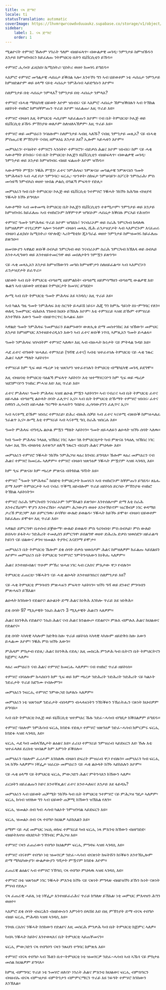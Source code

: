 ```yaml
---
title: ናጻ ጅማሮ
locale: ti
statusTranslation: automatic
coverImage: https://lhvmrqwrcowdvduuaukz.supabase.co/storage/v1/object/public/strapi-uploads/small_cover-educacion-fundamental.webp-2d51a7828a2b1309555be27f7e2a61a0.webp
sidebar:
    label: 1. ናጻ ጅማሮ
    order: 1
---
```

ሚልዮናት ተምሃሮ ኹሎም ሃገራት ዓለም ብዘይፍላጥ፡ ብውልቃዊ መገዲ፡ ንምንታይ ከምዝኸዱን እንታይ ከምዝገብሩን ከይፈለጡ ንትምህርቲ ቤትን ዩኒቨርሲቲን ይኸዱ።

ተምሃሮ ሒሳብ፡ ፊዚክስ፡ ኬሚስትሪ፡ ሂስትሪ ወዘተ ክመሃሩ ይግደዱ።

ኣእምሮ ተምሃሮ መዓልታዊ ሓበሬታ ይቕበል ኣሎ፡ እንተኾነ ግን ኣብ ህይወቶም ነቲ ሓበሬታ ንምንታይ ከምዘድልዮም ወይ ዕላማ ናይቲ ሓበሬታ ንምሕሳብ ኣይድግሱን እዮም።

ስለምንታይ በቲ ሓበሬታ ንምላእ? ንምንታይ በቲ ሓበሬታ ንምላእ?

ተምሃሮ ብሓቂ ሜካኒካዊ ህይወት እዮም ዝነብሩ፡ ናይ ኣእምሮ ሓበሬታ ኸምዝቕበሉን ኣብ ትኽክል ዘይኮነት ተዘክሮ ከምዘቐምጡን ጥራይ እዮም ዝፈልጡ፡ እዚ ጥራይ እዩ።

ተምሃሮ ብዛዕባ እዚ ትምህርቲ ሓሲቦም ኣይፈልጡን እዮም፡ ናብ ቤት ትምህርቲ፡ ኮሌጅ ወይ ዩኒቨርሲቲ ይኸዱ ምኽንያቱ ወለዶም ስለዝለኣኽዎም፡ እዚ ጥራይ እዩ።

ተምሃሮ ወይ መምህራን ንባዕሎም፡ ስለምንታይ ኣብዚ ኣለኹ? ናብዚ ንምንታይ መጺአ? ናይ ብሓቂ ምስጢራዊ ምኽንያት ናብዚ ዘምጸአኒ እንታይ እዩ? ኢሎም ኣይሓቱን እዮም።

መምህራን፡ ተባዕትዮ ተምሃሮን ኣንስትዮ ተምሃሮን፡ ብድቃስ ሕልና እዮም ዝነብሩ፡ ከም ናይ ሓቂ ኣውቶማት ይገብሩ፡ ናብ ቤት ትምህርቲ፡ ኮሌጅን ዩኒቨርሲቲን ብዘይፍላጥ፡ ብውልቃዊ መገዲ፡ ንምንታይ ወይ እንታይ ከምዝገብሩ ብዘይ ፍልጠት እዮም ዝኸዱ።

ኣውቶማት ምዃን፡ ንቑሕ ምዃን፡ ፈተና ንምሕላፍ፡ ንምጽናዕ፡ መዓልታዊ ንምጽናዕን ዓመት ንምሕላፍን ኣብ ሓደ ቦታ ንምንባር፡ ፍርሒ፡ ጭንቀት፡ ስክፍታ ንምዕባይን፡ ስፖርት ንምስራሕ፡ ምስ መሳቱኻ ንምብኣስ ወዘተ ዝብል ቃልሲ በዓልኻ ምፍላጥ የድሊ።

መምህራን ካብ ቤት ትምህርቲ፡ ኮሌጅ ወይ ዩኒቨርሲቲ ንተምሃሮ ንቑሓት ንክኾኑ ክሕግዙ ብዝያዳ ንቑሓት ክኾኑ ይግባእ።

ኣውቶማት ኣብ መቀመጫ ትምህርቲ ቤት ኮሌጅን ዩኒቨርሲቲን ተቀሚጦም፡ ንምንታይ ወይ እንታይ ከምዝገብሩ ከይፈለጡ ኣብ ተዘክሮኦም ከቐምጥዎ ዝግበኦም ሓበሬታ ክቕበሉ ምርኣይ የሕዝን።

ተምሃሮ ዓመት ንምሕላፍ ጥራይ እዮም ዝግደሱ፤ ንናብራኦም ወይ ስራሕ ንምርካብ ክዳለዉ ከምዘለዎም ተነጊርዎም ኣሎ። ንሳቶም ብዛዕባ መጻኢ ሺሕ ፈንታዝያታት ኣብ ኣእምሮኦም እናፈጠሩ ብዛዕባ ፊዚክስ፡ ኬሚስትሪ፡ ባዮሎጂ፡ ኣሪትሜቲክ፡ ጂኦግራፊ ወዘተ ንምንታይ ከምዝመሃሩ ከይፈለጡ ይጽንዑ።

ዘመናውያን ኣዋልድ ጽቡቕ ሰብኣይ ንምርካብ ወይ ንናብራኦም ስራሕ ንምርካብ ክኽእላ ወይ ሰብኣይ እንተሓዲግወን ወይ እንተዘይተመርዓዋ ወይ መበለታትን ንምዃን ይጽንዓ።

ናይ ሓቂ መጻኢአን እንታይ ከምዝኸውንን መዓስ ከምዝሞታን ስለዘይፈልጣ፡ ኣብ ኣእምሮኦን ፈንታዝያታት ይፈጥራ።

ህይወት ኣብ ቤት ትምህርቲ ብጣዕሚ ዘይምልከት፡ ብጣዕሚ ዘይምሳማዕን ብጣዕሚ ውልቃዊ እዩ፡ ቈልዓ ኣብ ህይወት ዘየድልዩ ትምህርታት ክመሃር ይግደድ።

ሎሚ ኣብ ቤት ትምህርቲ ዓመት ምሕላፍ እዩ ኣገዳሲ፡ እዚ ጥራይ እዩ።

ኣብ ካልእ ግዜ ዓመት ንምሕላፍ እቲ ስርዓት ይሓይሽ ነይሩ። ሕጂ ግን ከምኡ ዓይነት ስነ-ምግባር የለን። ወለዲ ንመምህር ብሕቡእ ገንዘብ ክህቡ ይኽእሉ እዮም፡ እቲ ተምሃራይ ኣዝዩ ድኹም ተምሃራይ እንተኾይኑ እውን ዓመት ብዘይጥርጥር ክሓልፍ እዩ።

ኣዋልድ ዓመት ንምሕላፍ ንመምህራን ይልምኑወን፡ ውጽኢቱ ድማ መስተንክር እዩ ዝኸውን፡ መምህር እንታይ ከምዘምህር እንተዘይተረዲአን እውን ኣብ ፈተና ጽቡቕ ነጥቢ ኣምጺአን ዓመት ይሓልፋ።

ዓመት ንምሕላፍ ዝሃብትም ተምሃሮ ኣለዉ። እዚ ኣብ ብዙሓት ኩነታት ናይ ምትላል ጉዳይ እዩ።

ሓደ ፈተና ብዓወት ዝሓለፈ ተምሃራይ (ዓሻዊ ፈተና) ኣብቲ ዝተፈተነሉ ትምህርቲ ናይ ሓቂ ንጹር ሕልና ኣለዎ ማለት ኣይኮነን።

ተምሃራይ ከም ዒፍ ወይ ጫረቃ ነቲ ዝጸንዖን ዝተፈተነሉን ትምህርቲ ብሜካኒካዊ መገዲ ይደግሞ።

እዚ ብዛዕባቲ ትምህርቲ ባዕልኻ ምፍላጥ ኣይኮነን፡ እቲ ዝተማሃርናዮን ከም ዒፍ ወይ ጫረቃ ዝደገምናዮን ንዝክር ምሓዝ እዩ፡ እዚ ጥራይ እዩ።

ፈተና ምሕላፍ፡ ዓመት ምሕላፍ ኣዝዩ ልዑል ምዃን ኣይኮነን። ኣብ ናብራና ኣብ ቤት ትምህርቲ ፈተና ዘይሓለፉ ብጣዕሚ ልዑላት ሰባት ፈሊጥና ኢና። ኣብ ቤት ትምህርቲ ድኹማት ተምሃሮ ዝነበሩ፡ ፈተና ስዋስን ሒሳብን ዘይሓለፉ ግሩማት ጸሓፍትን ዓበይቲ ሒሳባውያንን ፈሊጥና ኢና።

ኣብ ኣናቶሚ ድኹም ዝነበረ ተምሃራይ፡ ድሕሪ ብዙሕ ስቓይ ኣብ ፈተና ኣናቶሚ ብጽቡቕ ከምዝሓለፈ ንፈልጥ ኢና። ሎሚ እቲ ተምሃራይ ኣብ ኣናቶሚ ዓቢ ስራሕ ዝሰርሐ እዩ።

ዓመት ምሕላፍ ብግዲኡ ልዑል ምዃን ማለት ኣይኮነን። ዓመት ዘይሓለፉን ልዑላት ዝኾኑ ሰባት ኣለዉ።

ካብ ዓመት ምሕላፍ ንላዕሊ ዝኸበረ ነገር ኣሎ፡ ገለ ትምህርቲታት ካብ ምጽናዕ ንላዕሊ ዝኸበረ ነገር ኣሎ፡ እዚ ኸኣ ብዛዕባቲ እተጽንዖ ዘለኻ ንጹርን ብሩህን ሕልና ምህላው እዩ።

መምህራን ተምሃሮ ንቑሓት ንክኾኑ ንምሕጋዝ ጻዕሪ ክገብሩ ይግባእ። ኹሎም ጻዕሪ መምህራን ናብ ሕልና ተምሃሮ ክመርሑ ኣለዎም። ተምሃሮ ብዛዕባ ዝጽንዕዎ ንቑሓት ምዃኖም ኣዝዩ ኣገዳሲ እዩ።

ከም ዒፍ ምጽናዕ፡ ከም ጫረቃ ምጽናዕ ብትክክል ዓሻነት እዩ።

ተምሃሮ "ዓመት ንምሕላፍ" ከበድቲ ትምህርታት ክመሃሩን ኣብ ተዘክሮኦም ከቐምጡን ይግደዱ፡ ጸኒሑ ድማ እዞም ትምህርታት ኣብ ናብራ ጥቕሚ ዘይብሎም ጥራይ ዘይኮነስ ይርሳዑ ምኽንያቱ ተዘክሮ ትኽክል ኣይኮነትን።

ተምሃሮ ስራሕ ንምርካብን ንናብራኦም ንምኽኣልን ይጽንዑ፡ እንተሰለጦም ድማ እቲ ስራሕ እንተረኺቦም፡ ሞያን እንተረኸቡ፡ ሓካይም፡ ሕጋውያን ወዘተ እንተኾይኖም ዝረኽብዎ ነገር ቀዳማይ ታሪኽ ምድጋም እዩ፡ ይምርዓዉ፡ ይሳቐዩ፡ ውሉድ ይወልዱ፡ ንቑሓት ከይኾኑ ይሞቱ፡ ብዛዕባ ህይወቶም ከይፈለጡ ይሞቱ። እዚ ጥራይ እዩ።

ኣዋልድ ይምርዓዋ፡ ቤተሰብ ይቛውማ፡ ውሉድ ይወልዳ፡ ምስ ጎረባብቲ፡ ምስ ሰብኣይ፡ ምስ ውሉድ ይበኣሳ፡ ይፋትሓ፡ ንድሕሪት ተመሊሰን ይምርዓዋ፡ ይበልግዋ ወዘተ ድሕሪኡ ድቃስ ዝወሰደን፡ ዘይፈልጣ ኮይነን ናይ ህልውና ቃንዛ ዝመልኦ ትያትር እናደገማ ይሞታ።

መምህራን ቤት ትምህርቲ ኹሎም ደቂ ሰባት ድቃስ ዝወሰዶም ሕልና ከምዘለዎም ክፈልጡ ኣይደልዩን እዮም። መምህራን ቤት ትምህርቲ ንተምሃሮ ንምትንሳእውን ክነቅሑ ኣለዎም።

ሕልና እንተዘይብልና ጥዑም ምኽሪ ዝሓዘ ነገር ኣብ ርእስና ምእታው ዋጋ የብሉን።

ትምህርቲ ፈጠርቲ፡ ንቑሓትን ናይ ሓቂ ልዑላት እንተዘይገበረና ስለምንታይ እዩ?

ናይ ሓቂ ትምህርቲ ምንባብን ምጽሓፍን ምፍላጥ ኣይኮነን። ዝኾነ ዓሻ ወይ ደንቆሮ ምንባብን ምጽሓፍን ይኽእል።

ልዑላት ክንከውን የድልየና፡ ልዑልነት ድማ ሕልና ክነቅሕ እንከሎ ጥራይ እዩ ዝነቅሕ።

ደቂ ሰባት 97 ሚእታዊት ንኡስ ሕልናን 3 ሚእታዊት ሕልናን ኣለዎም።

ሕልና ከነንቅሕ የድልየና፡ ንኡስ ሕልና ናብ ሕልና ክንልውጦ የድልየና። ምሉእ ብምሉእ ሕልና ክህልወና የድልየና።

ደቂ ሰባት ኣካላዊ ኣካሎም ክድቅስ ከሎ ጥራይ ዘይኮነስ ኣካላዊ ኣካሎም ዘይድቅስ ከሎ እውን ይሓልሙ እዮም፡ ንቑሕ ምስ ዝኾኑ እውን።

ምሕላም ምክታብ የድሊ፡ ሕልና ከነንቅሕ የድሊ፡ እዚ መስርሕ ምንቃሕ ካብ ቤትናን ቤት ትምህርትናን ክጅምር ኣለዎ።

ጻዕሪ መምህራን ናብ ሕልና ተምሃሮ ክመርሑ ኣለዎም፡ ናብ ተዘክሮ ጥራይ ዘይኮነስ።

ተምሃሮ ብባዕሎም ክሓስቡን ከም ዒፍ ወይ ከም ጫረቃ ንድሕሪት ንድሕሪት ንድሕሪት ናይ ካልኦት ንድፈታት ጥራይ ክደግሙ የብሎምን።

መምህራን ንፍርሒ ተምሃሮ ንምውጋድ ክቃለሱ ኣለዎም።

መምህራን ነቲ ዝጽንዕዎ ንድፈታት ብሰላምን ብሓላፍነትን ንኽነቕፉን ንኽፈትሑን ናጽነት ክህብዎም ይግባእ።

ኣብ ቤት ትምህርቲ ኮሌጅ ወይ ዩኒቨርሲቲ ዝተምህረ ኹሉ ንድፈ-ሓሳብ ብግዴታ ክቕበልዎም ይግደዱ።

ተምሃሮ ባዕሎም ንምሕሳብ ፍርሒ ክገድፉ የድሊ። ተምሃሮ ዝጽንዕዎ ንድፈ-ሓሳብ ክምርምሩ ፍርሒ ክገድፉ ኣዝዩ ኣገዳሲ እዩ።

ፍርሒ ሓደ ካብ መከላኸሊታት ልዕልና እዩ። ፈራህ ተምሃራይ ንምዝራብ ኣይደፍርን እዩ፡ ኹሉ እቲ ዝተፈላለዩ ደረስቲ ዝብልዎ ከም እምነት ይቕበሎ።

መምህራን ባዕሎም ፈሪሖም እንከለዉ ብዛዕባ ድፍረት ምዝራብ ዋጋ የብሉን። መምህራን ካብ ፍርሒ ነጻ ክኾኑ ኣለዎም። ነቐፌታ ዝፈርሁ መምህራን ናይ ሓቂ ልዑላት ክኾኑ ኣይክእሉን እዮም።

ናይ ሓቂ ዕላማ ናይ ትምህርቲ ፍርሒ ምውጋድን ሕልና ምትንሳእን ክኸውን ኣለዎ።

ፈርሀትን ዘይፈልጡን ኮይና እንተቐጺልና ፈተና እንተሓለፍና እንታይ እዩ ፋይዳኡ?

መምህራን ኣብ ህይወት ጠቓሚት ንክኾኑ ካብ ቤት ትምህርቲ ንተምሃሮ ናይ ምሕጋዝ ግዴታ ኣለዎም፡ ፍርሒ ክሳብ ዝሃለወ ግን ኣብ ህይወት ጠቓሚ ክኸውን ዝኽእል የለን።

ፍርሒ ዝመልኦ ሰብ ካብ ሓሳብ ካልኦት ንምዝንባል ኣይደፍርን እዩ።

ፍርሒ ዝመልኦ ሰብ ናጻ ተበግሶ ክህልዎ ኣይክእልን እዩ።

ዕማም ናይ ሓደ መምህር ነፍሲ ወከፍ ተምሃራይ ካብ ፍርሒ ነጻ ምእንቲ ክኸውን ብዘየገድድ፡ ብዘይትእዛዝ ብህድኣት ንኽገብር ምሕጋዝ እዩ።

ተምሃሮ ናጻን ፈጠራውን ተበግሶ ክህልዎም ፍርሒ ምግዳፍ ኣዝዩ ኣገዳሲ እዩ።

ተምሃሮ ብናቶም ተበግሶ ነቲ ዝመሃርዎ ንድፈ-ሓሳብ ብናጽነት ክፍትሹን ክነቕፉን እንተኽኢሎም ድማ ሜካኒካውያን፡ ውልቃውያን ዓሻታት ምዃኖም ክገድፉ እዮም።

ፈጠራዊ ልዕልና ኣብ ተምሃሮ ንኽዓቢ ናጻ ተበግሶ ምህላዉ ኣዝዩ ኣገዳሲ እዩ።

ተምሃሮ በቲ ዝጽንዕዎ ነገር ንቑሓት ምእንቲ ክኾኑ ናይ ናጽነት ምግላጽ ብዘይዝኾነ ይኹን ኩነት ናጽነት ምሃብ የድሊ።

ናጻ ፈጠራዊ ሓይሊ ነቲ ነቐፌታ እንተዘይፈራሕና ጥራይ ክግለጽ ይኽእል፡ ነቲ መምህር ምእዛዝን ሕግን ወዘተ።

ኣእምሮ ደቂ ሰባት ብፍርሕን ብዘይውሱን እምነትን በላሽዩ እዩ፡ በዚ ምኽንያት ድማ ብናጻ ተበግሶ ብዘይ ፍርሒ ምሕዳስ ኣዝዩ ኣገዳሲ እዩ።

ንገዛእ ርእስና ንቑሓት ክንከውን የድልየና እዚ መስርሕ ምንቃሕ ካብ ቤት ትምህርቲ ክጅምር ኣለዎ።

ካብኣ ንቑሓት ከይኮና እንተወጻእና ቤት ትምህርቲ ኣይጠቐመናን።

ፍርሒ ምውጋድን ናጻ ተበግሶን ናጻን ንጹህን ተግባር ከምጽእ እዩ።

ተምሃሮ ብናጻ ተበግሶ ኣብ ኹለን ቤተ-ትምህርቲ ነቲ ዝመሃርዎ ንድፈ-ሓሳብ ኣብ ኣኼባ ናይ ምክታዕ መሰል ክህልዎም ይግባእ።

ከምዚ ብምግባር ጥራይ ነቲ ንመሃሮ ዘለናዮ ነገራት ሕልና ምእንቲ ክህልወና ፍርሒ ብምስዓርን ብዛዕብኡ ብናጻ ብምዝታይ ብምትንታን ብምምርማርን ጥራይ እዩ ንፉዓት ተምሃሮ ክንከውን እንኽእል።

